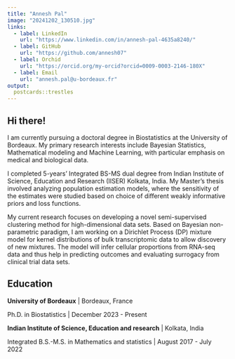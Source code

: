 ```yaml
---
title: "Annesh Pal"
image: "20241202_130510.jpg"
links:
  - label: LinkedIn
    url: "https://www.linkedin.com/in/annesh-pal-4635a8240/"
  - label: GitHub
    url: "https://github.com/annesh07"
  - label: Orchid
    url: "https://orcid.org/my-orcid?orcid=0009-0003-2146-180X"
  - label: Email
    url: "annesh.pal@u-bordeaux.fr"
output:
  postcards::trestles
---
```

 
## Hi there!

I am currently pursuing a doctoral degree in Biostatistics at the University of Bordeaux. My primary research interests include Bayesian Statistics, Mathematical modeling and Machine Learning, with particular emphasis on medical and biological data.

I completed 5-years' Integrated BS-MS dual degree from Indian Institute of Science, Education and Research (IISER) Kolkata, India. My Master's thesis involved analyzing population estimation models, where the sensitivity of the estimates were studied based on choice of different weakly informative priors and loss functions.

My current research focuses on developing a novel semi-supervised clustering method for high-dimensional data sets. Based on Bayesian non-parametric paradigm, I am working on a Dirichlet Process (DP) mixture model for kernel distributions of bulk transcriptomic data to allow discovery of new mixtures. The model will infer cellular proportions from RNA-seq data and thus help in predicting outcomes and evaluating surrogacy from clinical trial data sets.

## Education

**University of Bordeaux** | Bordeaux, France

Ph.D. in Biostatistics | December 2023 - Present

**Indian Institute of Science, Education and research** | Kolkata, India

Integrated B.S.-M.S. in Mathematics and statistics | August 2017 - July 2022

